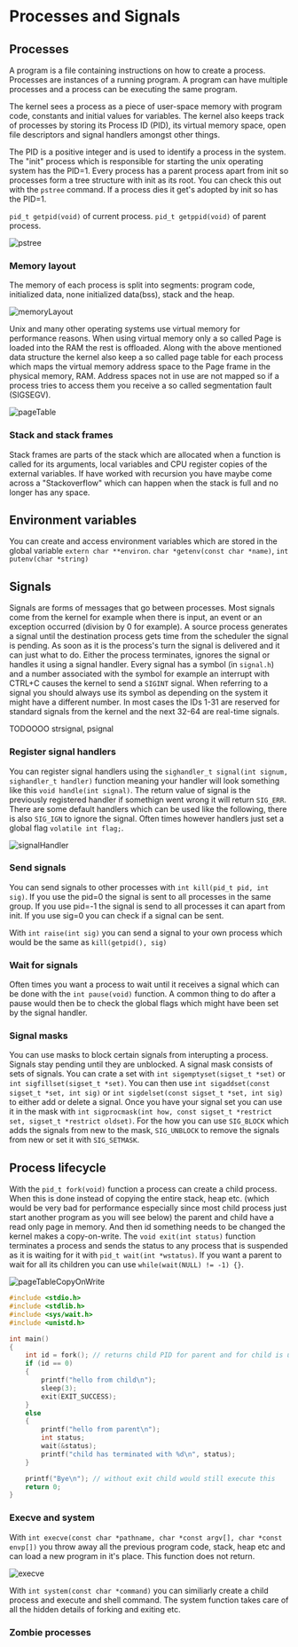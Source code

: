 # Processes and Signals

## Processes

A program is a file containing instructions on how to create a process. Processes are instances of a running program. A program can have multiple processes and a process can be executing the same program.

The kernel sees a process as a piece of user-space memory with program code, constants and initial values for variables. The kernel also keeps track of processes by storing its Process ID (PID), its virtual memory space, open file descriptors and signal handlers amongst other things.

The PID is a positive integer and is used to identify a process in the system. The "init" process which is responsible for starting the unix operating system has the PID=1. Every process has a parent process apart from init so processes form a tree structure with init as its root. You can check this out with the `pstree` command. If a process dies it get's adopted by init so has the PID=1.

`pid_t getpid(void)` of current process.
`pid_t getppid(void)` of parent process.

![pstree](/compSci/processTree.png)

### Memory layout

The memory of each process is split into segments: program code, initialized data, none initialized data(bss), stack and the heap.

![memoryLayout](/compSci/memoryLayout.png)

Unix and many other operating systems use virtual memory for performance reasons. When using virtual memory only a so called Page is loaded into the RAM the rest is offloaded. Along with the above mentioned data structure the kernel also keep a so called page table for each process which maps the virtual memory address space to the Page frame in the physical memory, RAM. Address spaces not in use are not mapped so if a process tries to access them you receive a so called segmentation fault (SIGSEGV).

![pageTable](/compSci/pageTable.png)

### Stack and stack frames

Stack frames are parts of the stack which are allocated when a function is called for its arguments, local variables and CPU register copies of the external variables. If have worked with recursion you have maybe come across a "Stackoverflow" which can happen when the stack is full and no longer has any space.

## Environment variables

You can create and access environment variables which are stored in the global variable `extern char **environ`. `char *getenv(const char *name)`, `int putenv(char *string)`

## Signals

Signals are forms of messages that go between processes. Most signals come from the kernel for example when there is input, an event or an exception occurred (division by 0 for example). A source process generates a signal until the destination process gets time from the scheduler the signal is pending. As soon as it is the process's turn the signal is delivered and it can just what to do. Either the process terminates, ignores the signal or handles it using a signal handler. Every signal has a symbol (in `signal.h`) and a number associated with the symbol for example an interrupt with CTRL+C causes the kernel to send a `SIGINT` signal. When referring to a signal you should always use its symbol as depending on the system it might have a different number. In most cases the IDs 1-31 are reserved for standard signals from the kernel and the next 32-64 are real-time signals.

TODOOOO
strsignal, psignal

### Register signal handlers

You can register signal handlers using the `sighandler_t signal(int signum, sighandler_t handler)` function meaning your handler will look something like this `void handle(int signal)`. The return value of signal is the previously registered handler if somethign went wrong it will return `SIG_ERR`. There are some default handlers which can be used like the following, there is also `SIG_IGN` to ignore the signal. Often times however handlers just set a global flag `volatile int flag;`.

![signalHandler](/compSci/signalHandler.png)

### Send signals

You can send signals to other processes with `int kill(pid_t pid, int sig)`. If you use the pid=0 the signal is sent to all processes in the same group. If you use pid=-1 the signal is send to all processes it can apart from init. If you use sig=0 you can check if a signal can be sent.

With `int raise(int sig)` you can send a signal to your own process which would be the same as `kill(getpid(), sig)`

### Wait for signals

Often times you want a process to wait until it receives a signal which can be done with the `int pause(void)` function. A common thing to do after a pause would then be to check the global flags which might have been set by the signal handler.

### Signal masks

You can use masks to block certain signals from interupting a process. Signals stay pending until they are unblocked. A signal mask consists of sets of signals. You can crate a set with `int sigemptyset(sigset_t *set)` or `int sigfillset(sigset_t *set)`. You can then use `int sigaddset(const sigset_t *set, int sig)` or `int sigdelset(const sigset_t *set, int sig)` to either add or delete a signal. Once you have your signal set you can use it in the mask with `int sigprocmask(int how, const sigset_t *restrict set, sigset_t *restrict oldset)`. For the how you can use `SIG_BLOCK` which adds the signals from new to the mask, `SIG_UNBLOCK` to remove the signals from new or set it with `SIG_SETMASK`.

## Process lifecycle

With the `pid_t fork(void)` function a process can create a child process. When this is done instead of copying the entire stack, heap etc. (which would be very bad for performance especially since most child process just start another program as you will see below) the parent and child have a read only page in memory. And then id something needs to be changed the kernel makes a copy-on-write. The `void exit(int status)` function terminates a process and sends the status to any process that is suspended as it is waiting for it with `pid_t wait(int *wstatus)`. If you want a parent to wait for all its children you can use `while(wait(NULL) != -1) {}`.

![pageTableCopyOnWrite](/compSci/pageTableCopyOnWrite.png)

```c
#include <stdio.h>
#include <stdlib.h>
#include <sys/wait.h>
#include <unistd.h>

int main()
{
    int id = fork(); // returns child PID for parent and for child is unassigned so 0.
    if (id == 0)
    {
        printf("hello from child\n");
        sleep(3);
        exit(EXIT_SUCCESS);
    }
    else
    {
        printf("hello from parent\n");
        int status;
        wait(&status);
        printf("child has terminated with %d\n", status);
    }

    printf("Bye\n"); // without exit child would still execute this
    return 0;
}
```

### Execve and system

With `int execve(const char *pathname, char *const argv[], char *const envp[])` you throw away all the previous program code, stack, heap etc and can load a new program in it's place. This function does not return.

![execve](/compSci/execve.png)

With `int system(const char *command)` you can similiarly create a child process and execute and shell command. The system function takes care of all the hidden details of forking and exiting etc.

### Zombie processes
